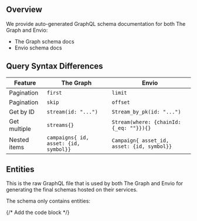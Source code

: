 
## Overview

We provide auto-generated GraphQL schema documentation for both The Graph and Envio:

- <Link to={`/api/${props.protocol}/graphql/the-graph/overview`}>The Graph schema docs</Link>
- <Link to={`/api/${props.protocol}/graphql/envio/overview`}>Envio schema docs</Link>

## Query Syntax Differences

| Feature      | The Graph                                          | Envio                                                   |
| ------------ | -------------------------------------------------- | ------------------------------------------------------- |
| Pagination   | `first`                                            | `limit`                                                 |
| Pagination   | `skip`                                             | `offset`                                                |
| Get by ID    | `stream(id: "...")`                                | `Stream_by_pk(id: "...")`                               |
| Get multiple | `streams{}`                                        | `Stream(where: {chainId: {_eq: ""}}){}`                 |
| Nested items | <nobr>`campaigns{ id, asset: {id, symbol}}`</nobr> | <nobr>`Campaign{ asset_id, asset: {id, symbol}}`</nobr> |

## Entities

This is the raw GraphQL file that is used by both The Graph and Envio for generating the final schemas hosted on their
services.

The schema only contains entities:

{/* Add the code block */}
